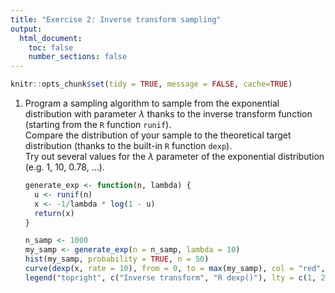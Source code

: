 ```yaml
---
title: "Exercise 2: Inverse transform sampling"
output:
  html_document:
    toc: false
    number_sections: false
---
```


```r
knitr::opts_chunk$set(tidy = TRUE, message = FALSE, cache=TRUE)
```



 1. Program a sampling algorithm to sample from the exponential distribution with parameter $\lambda$ thanks to the inverse transform function (starting from the `R` function `runif`).  
Compare the distribution of your sample to the theoretical target distribution (thanks to the built-in `R` function `dexp`).  
Try out several values for the $\lambda$ parameter of the exponential distribution (e.g. 1, 10, 0.78, ...).

    ```r
    generate_exp <- function(n, lambda) {
      u <- runif(n)
      x <- -1/lambda * log(1 - u)
      return(x)
    }

    n_samp <- 1000
    my_samp <- generate_exp(n = n_samp, lambda = 10)
    hist(my_samp, probability = TRUE, n = 50)
    curve(dexp(x, rate = 10), from = 0, to = max(my_samp), col = "red", lty = 2, add = TRUE)
    legend("topright", c("Inverse transform", "R dexp()"), lty = c(1, 2), col = c("black", "red"))
    ```

